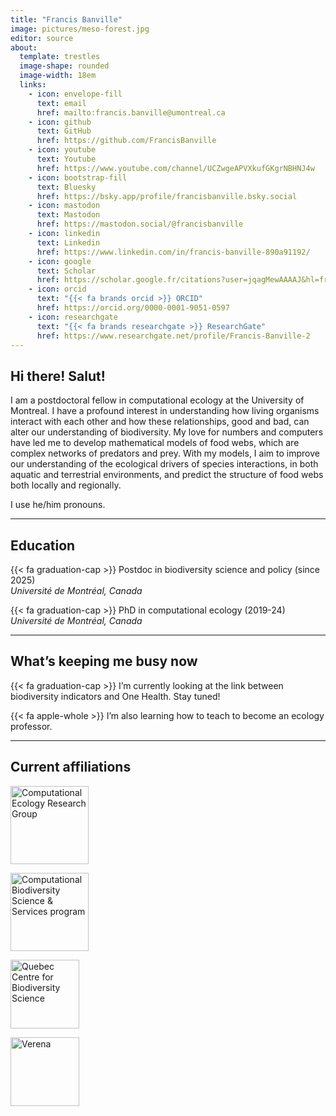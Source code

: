 ```yaml
---
title: "Francis Banville"
image: pictures/meso-forest.jpg
editor: source
about: 
  template: trestles
  image-shape: rounded
  image-width: 18em
  links:
    - icon: envelope-fill
      text: email
      href: mailto:francis.banville@umontreal.ca
    - icon: github
      text: GitHub
      href: https://github.com/FrancisBanville
    - icon: youtube
      text: Youtube
      href: https://www.youtube.com/channel/UCZwgeAPVXkufGKgrNBHNJ4w
    - icon: bootstrap-fill
      text: Bluesky
      href: https://bsky.app/profile/francisbanville.bsky.social
    - icon: mastodon
      text: Mastodon
      href: https://mastodon.social/@francisbanville
    - icon: linkedin
      text: Linkedin
      href: https://www.linkedin.com/in/francis-banville-890a91192/
    - icon: google
      text: Scholar
      href: https://scholar.google.fr/citations?user=jqagMewAAAAJ&hl=fr&oi=ao
    - icon: orcid 
      text: "{{< fa brands orcid >}} ORCID"
      href: https://orcid.org/0000-0001-9051-0597
    - icon: researchgate
      text: "{{< fa brands researchgate >}} ResearchGate"
      href: https://www.researchgate.net/profile/Francis-Banville-2
---
```


## Hi there! Salut!

I am a postdoctoral fellow in computational ecology at the University of Montreal. I have a profound interest in understanding how living organisms interact with each other and how these relationships, good and bad, can alter our understanding of biodiversity. My love for numbers and computers have led me to develop mathematical models of food webs, which are complex networks of predators and prey. With my models, I aim to improve our understanding of the ecological drivers of species interactions, in both aquatic and terrestrial environments, and predict the structure of food webs both locally and regionally.

I use he/him pronouns.  

------------------------------------------------------------------------

## Education

{{< fa graduation-cap >}} Postdoc in biodiversity science and policy (since 2025)\
*Université de Montréal, Canada*\

{{< fa graduation-cap >}} PhD in computational ecology (2019-24)\
*Université de Montréal, Canada*\

------------------------------------------------------------------------

## What's keeping me busy now 

{{< fa graduation-cap >}} I'm currently looking at the link between biodiversity indicators and One Health. Stay tuned!

{{< fa apple-whole >}} I'm also learning how to teach to become an ecology professor.

------------------------------------------------------------------------

## Current affiliations 

[![Computational Ecology Research Group](pictures/poisot_lab.png){width=125 fig-align="left"}](https://poisotlab.io/)

[![Computational Biodiversity Science & Services program](pictures/bios2.png){width=125 fig-align="left"}](https://bios2.usherbrooke.ca/)

[![Quebec Centre for Biodiversity Science](pictures/qcbs.png){width=110 fig-align="left"}](https://qcbs.ca/)

[![Verena](pictures/verena.png){width=110 fig-align="left"}](https://www.viralemergence.org/) 


